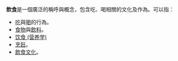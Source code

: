'''飲食'''是一個廣泛的稱呼與概念，包含吃、喝相關的文化及作為。可以指：
* [[吃|吃]]與[[喝|喝]]的行為。
* [[食物|食物]]與[[飲料|飲料]]。
* [[饮食_(营养学)|饮食 (营养学)]]
* [[烹飪|烹飪]]。
* [[飲食文化|飲食文化]]。

{{Portal|飲食}}

{{disambig|Cat=二字消歧義}}